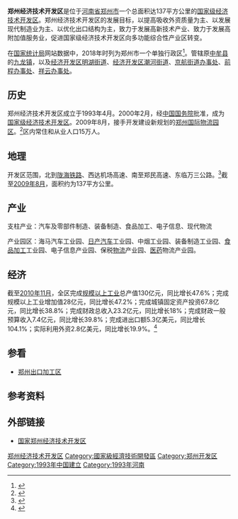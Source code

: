 {{中国行政管理区
| name = 郑州经济技术开发区
| English_name = 
| logo = 
| logosize = 100px
| subdivision_type1 = 所属行政区
| subdivision_name1 = [[河南省|河南省]][[郑州市|郑州市]]
| established_date = 1993年4月
| class = [[国家级经济技术开发区|国家级经济技术开发区]]
| division = 
| subdistrict = 
| town = 
| seat = 
| county = 
| governing_body = 开发区管理委员会
| area = 137平方公里
| population_total = 15
| website = http://www.zzjkq.gov.cn/
}}

'''郑州经济技术开发区'''是位于[[河南省|河南省]][[郑州市|郑州市]]一个总面积达137平方公里的[[国家级经济技术开发区|国家级经济技术开发区]]。郑州经济技术开发区的发展目标，以提高吸收外资质量为主、以发展现代制造业为主、以优化出口结构为主，致力于发展高新技术产业、致力于发展高附加值服务业，促进国家级经济技术开发区向多功能综合性产业区转变。

在[[国家统计局|国家统计局]]网站数据中，2018年时列为郑州市一个单独行政区<ref>{{Cite web |url=http://www.stats.gov.cn/tjsj/tjbz/tjyqhdmhcxhfdm/2018/41/01/410171.html |title=郑州经济技术开发区|accessdate=2019-03-17 |author= |date= |work= |publisher=国家统计局网站|language=Zh-hans }}</ref>。管辖原[[中牟县|中牟县]]的[[九龙镇_(中牟县)|九龙镇]]，以及[[经济开发区明湖街道|经济开发区明湖街道]]、[[经济开发区潮河街道|经济开发区潮河街道]]、[[京航街道办事处|京航街道办事处]]、[[前程办事处|前程办事处]]、[[祥云办事处|祥云办事处]]。

==历史==
郑州经济技术开发区成立于1993年4月。2000年2月，经[[中华人民共和国国务院|中国国务院]]批准，成为[[国家级经济技术开发区|国家级经济技术开发区]]。2009年8月，接手开发建设新规划的[[郑州国际物流园区|郑州国际物流园区]]。<ref>{{Cite web|url=http://www.zz-economy.gov.cn/OverviewNr.asp|title=经开区概况|author=郑州经济技术开发区|accessdate={{CURRENTYEAR}}-{{CURRENTMONTH}}-{{CURRENTDAY2}}|deadurl=yes|archiveurl=https://web.archive.org/web/20111104054446/http://www.zz-economy.gov.cn/OverviewNr.asp|archivedate=2011-11-04}}</ref>区内常住和从业人口15万人。

==地理==
开发区范围，北到[[陇海铁路|陇海铁路]]、西达机场高速、南至郑民高速、东临万三公路。<ref>{{Cite web|url=http://www.zz-economy.gov.cn/OverviewDili.asp|title=地理位置|author=郑州经济技术开发区|accessdate={{CURRENTYEAR}}-{{CURRENTMONTH}}-{{CURRENTDAY2}}|deadurl=yes|archiveurl=https://web.archive.org/web/20111129063851/http://www.zz-economy.gov.cn/OverviewDili.asp|archivedate=2011-11-29}}</ref>截至[[2009年8月|2009年8月]]，面积约为137平方公里。

==产业==
支柱产业：汽车及零部件制造、装备制造、食品加工、电子信息、现代物流

产业园区：海马汽车工业园、[[日产汽车|日产汽车]]工业园、中烟工业园、装备制造工业园、[[食品加工|食品加工]]工业园、电子信息产业园、保税[[物流|物流]]产业园、[[医药|医药]]物流产业园。

==经济==
截至[[2010年11月|2010年11月]]，全区完成[[规模以上工业|规模以上工业]]总产值130亿元，同比增长47.6%；完成规模以上工业增加值28亿元，同比增长47.2%；完成城镇固定资产投资67.8亿元，同比增长38.8%；完成财政总收入23.2亿元，同比增长18%；完成财政一般预算收入7.4亿元，同比增长39.8%；完成进出口额5.3亿美元，同比增长104.1%；实际利用外资2.8亿美元，同比增长19.9%。<ref>{{Cite web |url= http://www.zz-economy.gov.cn/News.aspx?NewsID=2048 |title= 2010年工作总结 |author= 郑州经济技术开发区 |accessdate= {{CURRENTYEAR}}-{{CURRENTMONTH}}-{{CURRENTDAY2}} |deadurl= yes |archiveurl= https://web.archive.org/web/20110826234527/http://www.zz-economy.gov.cn/News.aspx?NewsID=2048 |archivedate= 2011-08-26 }}</ref>

==参看==
* [[郑州出口加工区|郑州出口加工区]]

==参考资料==
{{reflist}}

==外部链接==
*[https://web.archive.org/web/20110611160754/http://www.zz-economy.gov.cn/ 国家郑州经济技术开发区]

{{郑州市行政区划}}
{{郑汴新区}}
{{国家级经济技术开发区}}

[[Category:郑州经济技术开发区|]]
[[Category:國家級經濟技術開發區|Category:國家級經濟技術開發區]]
[[Category:郑州开发区|Category:郑州开发区]]
[[Category:1993年中国建立|Category:1993年中国建立]]
[[Category:1993年河南|Category:1993年河南]]